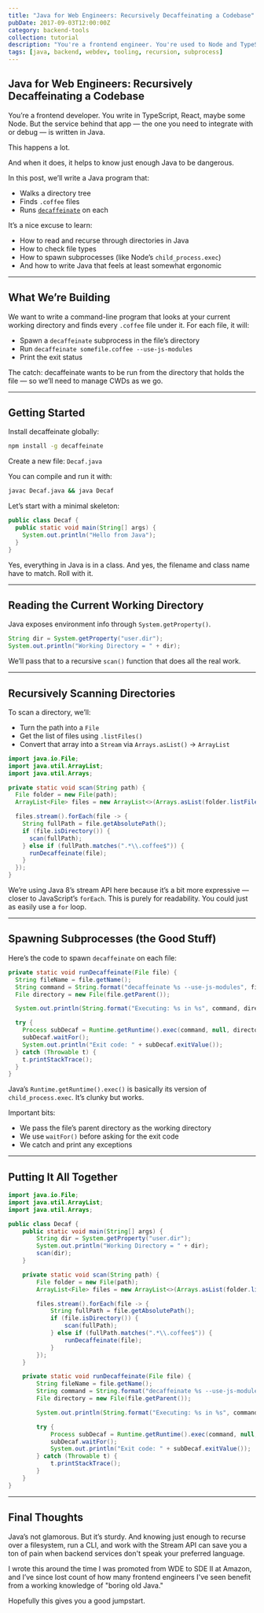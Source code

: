 ```yaml
---
title: "Java for Web Engineers: Recursively Decaffeinating a Codebase"
pubDate: 2017-09-03T12:00:00Z
category: backend-tools
collection: tutorial
description: "You're a frontend engineer. You're used to Node and TypeScript. But the backend is written in Java — and it's time to get your hands dirty. This post walks through a practical Java program that scans directories and runs decaffeinate on old CoffeeScript files."
tags: [java, backend, webdev, tooling, recursion, subprocess]
---
```


## Java for Web Engineers: Recursively Decaffeinating a Codebase

You’re a frontend developer. You write in TypeScript, React, maybe some Node. But the service behind that app — the one you need to integrate with or debug — is written in Java.

This happens a lot.

And when it does, it helps to know just enough Java to be dangerous.

In this post, we’ll write a Java program that:

- Walks a directory tree
- Finds `.coffee` files
- Runs [`decaffeinate`](https://decaffeinate-project.org/) on each

It’s a nice excuse to learn:

- How to read and recurse through directories in Java
- How to check file types
- How to spawn subprocesses (like Node’s `child_process.exec`)
- And how to write Java that feels at least somewhat ergonomic

---

## What We’re Building

We want to write a command-line program that looks at your current working directory and finds every `.coffee` file under it. For each file, it will:

- Spawn a `decaffeinate` subprocess in the file’s directory
- Run `decaffeinate somefile.coffee --use-js-modules`
- Print the exit status

The catch: decaffeinate wants to be run from the directory that holds the file — so we’ll need to manage CWDs as we go.

---

## Getting Started

Install decaffeinate globally:

```bash
npm install -g decaffeinate
```

Create a new file: `Decaf.java`

You can compile and run it with:

```bash
javac Decaf.java && java Decaf
```

Let’s start with a minimal skeleton:

```java
public class Decaf {
  public static void main(String[] args) {
    System.out.println("Hello from Java");
  }
}
```

Yes, everything in Java is in a class. And yes, the filename and class name have to match. Roll with it.

---

## Reading the Current Working Directory

Java exposes environment info through `System.getProperty()`.

```java
String dir = System.getProperty("user.dir");
System.out.println("Working Directory = " + dir);
```

We’ll pass that to a recursive `scan()` function that does all the real work.

---

## Recursively Scanning Directories

To scan a directory, we’ll:

- Turn the path into a `File`
- Get the list of files using `.listFiles()`
- Convert that array into a `Stream` via `Arrays.asList()` → `ArrayList`

```java
import java.io.File;
import java.util.ArrayList;
import java.util.Arrays;

private static void scan(String path) {
  File folder = new File(path);
  ArrayList<File> files = new ArrayList<>(Arrays.asList(folder.listFiles()));

  files.stream().forEach(file -> {
    String fullPath = file.getAbsolutePath();
    if (file.isDirectory()) {
      scan(fullPath);
    } else if (fullPath.matches(".*\\.coffee$")) {
      runDecaffeinate(file);
    }
  });
}
```

We’re using Java 8’s stream API here because it’s a bit more expressive — closer to JavaScript’s `forEach`. This is purely for readability. You could just as easily use a `for` loop.

---

## Spawning Subprocesses (the Good Stuff)

Here’s the code to spawn `decaffeinate` on each file:

```java
private static void runDecaffeinate(File file) {
  String fileName = file.getName();
  String command = String.format("decaffeinate %s --use-js-modules", fileName);
  File directory = new File(file.getParent());

  System.out.println(String.format("Executing: %s in %s", command, directory.getPath()));

  try {
    Process subDecaf = Runtime.getRuntime().exec(command, null, directory);
    subDecaf.waitFor();
    System.out.println("Exit code: " + subDecaf.exitValue());
  } catch (Throwable t) {
    t.printStackTrace();
  }
}
```

Java’s `Runtime.getRuntime().exec()` is basically its version of `child_process.exec`. It’s clunky but works.

Important bits:

- We pass the file’s parent directory as the working directory
- We use `waitFor()` before asking for the exit code
- We catch and print any exceptions

---

## Putting It All Together

```java
import java.io.File;
import java.util.ArrayList;
import java.util.Arrays;

public class Decaf {
    public static void main(String[] args) {
        String dir = System.getProperty("user.dir");
        System.out.println("Working Directory = " + dir);
        scan(dir);
    }

    private static void scan(String path) {
        File folder = new File(path);
        ArrayList<File> files = new ArrayList<>(Arrays.asList(folder.listFiles()));

        files.stream().forEach(file -> {
            String fullPath = file.getAbsolutePath();
            if (file.isDirectory()) {
                scan(fullPath);
            } else if (fullPath.matches(".*\\.coffee$")) {
                runDecaffeinate(file);
            }
        });
    }

    private static void runDecaffeinate(File file) {
        String fileName = file.getName();
        String command = String.format("decaffeinate %s --use-js-modules", fileName);
        File directory = new File(file.getParent());

        System.out.println(String.format("Executing: %s in %s", command, directory.getPath()));

        try {
            Process subDecaf = Runtime.getRuntime().exec(command, null, directory);
            subDecaf.waitFor();
            System.out.println("Exit code: " + subDecaf.exitValue());
        } catch (Throwable t) {
            t.printStackTrace();
        }
    }
}
```

---

## Final Thoughts

Java’s not glamorous. But it’s sturdy. And knowing just enough to recurse over a filesystem, run a CLI, and work with the Stream API can save you a ton of pain when backend services don't speak your preferred language.

I wrote this around the time I was promoted from WDE to SDE II at Amazon, and I’ve since lost count of how many frontend engineers I've seen benefit from a working knowledge of "boring old Java."

Hopefully this gives you a good jumpstart.
